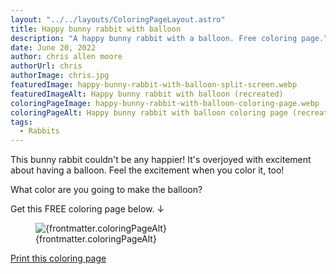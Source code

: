 ```yaml
---
layout: "../../layouts/ColoringPageLayout.astro"
title: Happy bunny rabbit with balloon
description: "A happy bunny rabbit with a balloon. Free coloring page."
date: June 20, 2022
author: chris allen moore
authorUrl: chris
authorImage: chris.jpg
featuredImage: happy-bunny-rabbit-with-balloon-split-screen.webp
featuredImageAlt: Happy bunny rabbit with balloon (recreated)
coloringPageImage: happy-bunny-rabbit-with-balloon-coloring-page.webp
coloringPageAlt: Happy bunny rabbit with balloon coloring page (recreated)
tags:
  - Rabbits
---
```


This bunny rabbit couldn't be any happier! It's overjoyed with excitement about having a balloon. Feel the excitement when you color it, too!

What color are you going to make the balloon?

Get this FREE coloring page below. ↓

<figure class="text-center mt-0">
  <img
    src={`/images/coloring-pages/${frontmatter.coloringPageImage}`}
    alt={frontmatter.coloringPageAlt}
    class="w-full"
  />
  <figcaption class="text-sm">{frontmatter.coloringPageAlt}</figcaption>
</figure>

<div class="text-center">
  <a
    target="_blank"
    href={`/images/coloring-pages/${frontmatter.coloringPageImage}/`}
    class="no-underline bg-paradiso-600 hover:bg-paradiso-700 text-white py-4 px-5 rounded-full leading-normal"
  >
    <span>Print this coloring page</span>
  </a>
</div>
